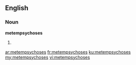 ==English==
===Noun===
'''metempsychoses'''

#{{plural of|metempsychosis}}

[[ar:metempsychoses]]
[[fr:metempsychoses]]
[[ku:metempsychoses]]
[[my:metempsychoses]]
[[vi:metempsychoses]]